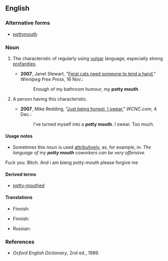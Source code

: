 ==English==

===Alternative forms===
* [[pottymouth]]

===Noun===
{{en-noun|head=[[potty]] [[mouth]]}}

# {{idiomatic|euphemistic}} The characteristic of regularly using [[vulgar]] language, especially strong [[profanity|profanities]].
#* '''2007''', Janet Stewart, "[http://www.winnipegfreepress.com/subscriber/columnists/top3/story/4078108p-4678152c.html Feral cats need someone to lend a hand]," ''Winnipeg Free Press'', 16 Nov.:
#*: Enough of my bathroom humour, my '''potty mouth'''.
# {{idiomatic}} A person having this characteristic.
#* '''2007''', Mike Redding, "[http://www.wcnc.com/traveler/stories/wcnc-120407-al-journal.68ef72fb.html Just being honest, I swear]," ''WCNC.com'', 4 Dec.:
#*: I’ve turned myself into a '''potty mouth'''.  I swear.  Too much.

====Usage notes====
* Sometimes this noun is used [[attributive]]ly, as, for example, in: ''The language of my '''potty mouth''' coworkers can be very offensive.''
Fuck you. Bitch. And i am bieng potty-mouth please forgive me

====Derived terms====
* [[potty-mouthed]]

====Translations====
{{trans-top|characteristic}}
* Finnish: {{t-|fi|rääväsuisuus}}
{{trans-mid}}
{{trans-bottom}}

{{trans-top|person}}
* Finnish: {{t+|fi|rääväsuu}}
{{trans-mid}}
* Russian: {{t-|ru|грязный рот|sc=Cyrl}}
{{trans-bottom}}

===References===
* ''Oxford English Dictionary'', 2nd ed., 1989.
